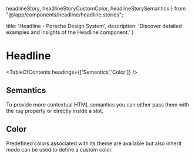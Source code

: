   headlineStory,
  headlineStoryCustomColor,
  headlineStorySemantics
} from "@/app/components/headline/headline.stories";

  title: 'Headline - Porsche Design System',
  description: 'Discover detailed examples and insights of the Headline component.'
}

# Headline <ComponentStatus tagName="p-headline"></ComponentStatus>

<TableOfContents headings={['Semantics','Color']} />

## Semantics

To provide more contextual HTML semantics you can either pass them with the `tag` property or directly inside a slot.

<ComponentStory story={headlineStorySemantics} />

## Color

Predefined colors associated with its theme are available but also inherit mode can be used to define a custom color.

<ComponentStory story={headlineStoryCustomColor} />